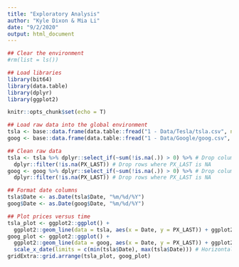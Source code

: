 ```yaml
---
title: "Exploratory Analysis"
author: "Kyle Dixon & Mia Li"
date: "9/2/2020"
output: html_document
---
```


```r
## Clear the environment
#rm(list = ls())

## Load libraries
library(bit64)
library(data.table)
library(dplyr)
library(ggplot2)

knitr::opts_chunk$set(echo = T)
```

```r
## Load raw data into the global environment
tsla <- base::data.frame(data.table::fread("1 - Data/Tesla/tsla.csv", na.strings = c("#N/A N/A", "#N/A Invalid Field", "#N/A Requesting Data...")), stringsAsFactors = F)
goog <- base::data.frame(data.table::fread("1 - Data/Google/goog.csv", na.strings = c("#N/A N/A", "#N/A Invalid Field", "#N/A Requesting Data...")), stringsAsFactors = F)

## Clean raw data
tsla <- tsla %>% dplyr::select_if(~sum(!is.na(.)) > 0) %>% # Drop columns that contain only NAs
  dplyr::filter(!is.na(PX_LAST)) # Drop rows where PX_LAST is NA
goog <- goog %>% dplyr::select_if(~sum(!is.na(.)) > 0) %>% # Drop columns that contain only NAs
  dplyr::filter(!is.na(PX_LAST)) # Drop rows where PX_LAST is NA

## Format date columns
tsla$Date <- as.Date(tsla$Date, "%m/%d/%Y")
goog$Date <- as.Date(goog$Date, "%m/%d/%Y")
```

```r
## Plot prices versus time
tsla_plot <- ggplot2::ggplot() + 
  ggplot2::geom_line(data = tsla, aes(x = Date, y = PX_LAST)) + ggplot2::ggtitle("TSLA")
goog_plot <- ggplot2::ggplot() + 
  ggplot2::geom_line(data = goog, aes(x = Date, y = PX_LAST)) + ggplot2::ggtitle("GOOG") + 
  scale_x_date(limits = c(min(tsla$Date), max(tsla$Date))) # Horizontally align the x-axis with TSLA
gridExtra::grid.arrange(tsla_plot, goog_plot)
```